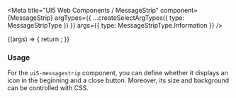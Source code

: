 

<Meta
  title="UI5 Web Components / MessageStrip"
  component={MessageStrip}
  argTypes={{
    ...createSelectArgTypes({ type: MessageStripType })
  }}
  args={{
    type: MessageStripType.Information
  }}
/>

<DocsHeader />

<Canvas>
  <Story name="Default">
    {(args) => {
      return <MessageStrip {...args} />;
    }}
  </Story>
</Canvas>

<ArgsTable story="." />
<h3>Usage</h3>

For the <code>ui5-messagestrip</code> component, you can define whether it displays an icon in the beginning and a close
button. Moreover, its size and background can be controlled with CSS.
